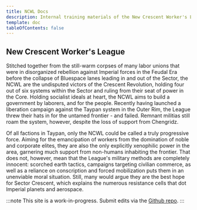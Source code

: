 ```yaml
---
title: NCWL Docs
description: Internal training materials of the New Crescent Worker's League.
template: doc
tableOfContents: false
---
```


## New Crescent Worker's League

Stitched together from the still-warm corpses of many labor unions that were in disorganized rebellion against Imperial forces in the Feudal Era before the collapse of Bluespace lanes leading in and out of the Sector, the NCWL are the undisputed victors of the Crescent Revolution, holding four out of six systems within the Sector and ruling from their seat of power in the Core. Holding socialist ideals at heart, the NCWL aims to build a government by laborers, and for the people. Recently having launched a liberation campaign against the Taypan system in the Outer Rim, the League threw their hats in for the untamed frontier - and failed. Remnant militias still roam the system, however, despite the loss of support from Chengridz.

Of all factions in Taypan, only the NCWL could be called a truly progressive force. Aiming for the emancipation of workers from the domination of noble and corporate elites, they are also the only explicitly xenophilic power in the area, garnering much support from non-humans inhabiting the frontier. That does not, however, mean that the League's military methods are completely innocent: scorched earth tactics, campaigns targeting civilian commerce, as well as a reliance on conscription and forced mobilization puts them in an unenviable moral situation. Still, many would argue they are the best hope for Sector Crescent, which explains the numerous resistance cells that dot Imperial planets and aerospace.

<LinkCard
  title="Introduction"
  href="./guides/introduction/"
/>

:::note
This site is a work-in-progress. Submit edits via the [Github repo](https://github.com/WreakHavocOnTheMiddleClass/ncwl-docs/).
:::
